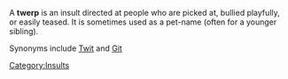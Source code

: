 {{move to wiktionary}}
A '''twerp''' is an insult directed at people who are picked at, bullied playfully, or easily teased. It is sometimes used as a pet-name (often for a younger sibling). 

Synonyms include [[Twit]] and [[Git]]

[[Category:Insults]]
{{stub}}